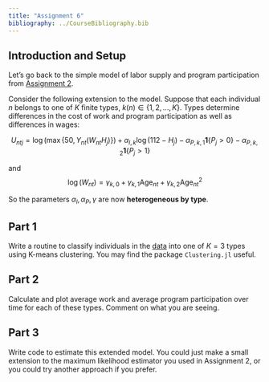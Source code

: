 ```yaml
---
title: "Assignment 6"
bibliography: ../CourseBibliography.bib
---
```


## Introduction and Setup

Let's go back to the simple model of labor supply and program participation from [Assignment 2](/assignments/Assignment-2.qmd).

Consider the following extension to the model. Suppose that each individual $n$ belongs to one of $K$ finite types, $k(n)\in\{1,2,...,K\}$. Types determine differences in the cost of work and program participation as well as differences in wages:

$$ U_{ntj} = \log(\max\{50,Y_{nt}(W_{nt}H_{j})\}) + \alpha_{l,k}\log(112 - H_{j}) - \alpha_{P,k,1}\mathbf{1}\{P_{j}>0\} - \alpha_{P,k,2}\mathbf{1}\{P_{j}>1\} $$

and
$$ \log(W_{nt}) = \gamma_{k,0} + \gamma_{k,1}\text{Age}_{nt} + \gamma_{k,2}\text{Age}_{nt}^2 $$

So the parameters $\alpha_{l},\alpha_{P},\gamma$ are now **heterogeneous by type**.

## Part 1

Write a routine to classify individuals in the [data](/children-cash-transfers/data/MainPanelFile.csv) into one of $K=3$ types using K-means clustering. You may find the package `Clustering.jl` useful. 

## Part 2

Calculate and plot average work and average program participation over time for each of these types. Comment on what you are seeing.

## Part 3

Write code to estimate this extended model. You could just make a small extension to the maximum likelihood estimator you used in Assignment 2, or you could try another approach if you prefer.